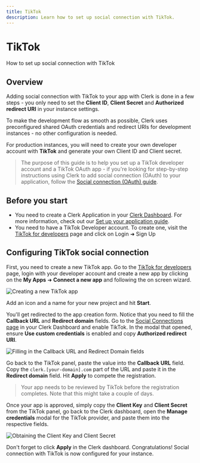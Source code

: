 ---
title: TikTok
description: Learn how to set up social connection with TikTok.
---

# TikTok

How to set up social connection with TikTok

## Overview

Adding social connection with TikTok to your app with Clerk is done in a few steps - you only need to set the **Client ID**, **Client Secret** and **Authorized redirect URI** in your instance settings.

To make the development flow as smooth as possible, Clerk uses  preconfigured shared OAuth credentials and redirect URIs for development instances - no other configuration is needed.

For production instances, you will need to create your own developer account with **TikTok** and generate your own Client ID and Client secret.

> The purpose of this guide is to help you set up a TikTok developer account  and a TikTok OAuth app - if you're looking for step-by-step instructions using Clerk to add social connection (OAuth) to your application, follow the [Social connection (OAuth) guide](/docs/authentication/social-connections/oauth).

## Before you start

- You need to create a Clerk Application in your [Clerk Dashboard](https://dashboard.clerk.dev/). For more information, check out our [Set up your application guide](/docs/quickstarts/setup-clerk).
- You need to have a TikTok Developer account. To create one, visit the [TikTok for developers](https://developers.tiktok.com/) page and click on Login ➜ Sign Up

## Configuring TikTok social connection

First, you need to create a new TikTok app. Go to the [TikTok for developers](https://developers.tiktok.com/) page, login with your developer account and create a new app by clicking on the **My Apps** ➜ **Connect a new app** and following the on screen wizard.

![Creating a new TikTok app](/docs/images/authentication-providers/tiktok/9a5749a9bf3f282c54af2a2b539ba372e4706574-1489x964.png)

Add an icon and a name for your new project and hit **Start**.

You'll get redirected to the app creation form. Notice that you need to fill the **Callback URL** and **Redirect domain** fields. Go to the [Social Connections page](https://dashboard.clerk.dev/last-active?path=authentication/social) in your Clerk Dashboard and enable TikTok. In the modal that opened, ensure **Use custom credentials** is enabled and copy **Authorized redirect URI**.

![Filling in the Callback URL and Redirect Domain fields](/docs/images/authentication-providers/tiktok/135491407e1afeea187644e4450fb77bb659d907-1489x964.png)

Go back to the TikTok panel, paste the value into the **Callback URL** field. Copy the `clerk.[your-domain].com` part of the URL and paste it in the **Redirect domain** field. Hit **Apply** to compete the registration.

> Your app needs to be reviewed by TikTok before the registration completes. Note that this might take a couple of days.

Once your app is approved, simply copy the **Client Key** and **Client Secret** from the TikTok panel, go back to the Clerk dashboard, open the **Manage credentials** modal for the TikTok provider, and paste them into the respective fields.

![Obtaining the Client Key and Client Secret](/docs/images/authentication-providers/tiktok/12885db4568578459fb4b9beab31838c929cf9d5-1382x833.png)

Don't forget to click **Apply** in the Clerk dashboard. Congratulations! Social connection with TikTok is now configured for your instance.
